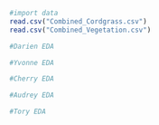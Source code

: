 ```r
#import data
read.csv("Combined_Cordgrass.csv")
read.csv("Combined_Vegetation.csv")
```

```r
#Darien EDA
```

```r
#Yvonne EDA
```

```r
#Cherry EDA
```

```r
#Audrey EDA
```

```r
#Tory EDA
```
